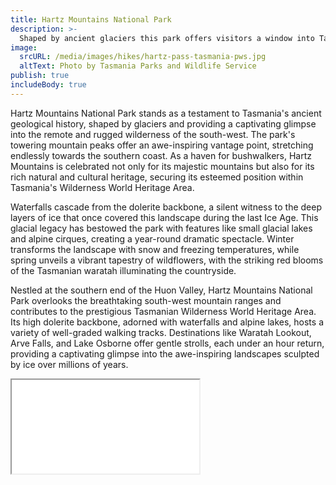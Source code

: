 ```yaml
---
title: Hartz Mountains National Park
description: >-
  Shaped by ancient glaciers this park offers visitors a window into Tasmania’s remote and rugged south-west wilderness.
image:
  srcURL: /media/images/hikes/hartz-pass-tasmania-pws.jpg
  altText: Photo by Tasmania Parks and Wildlife Service
publish: true
includeBody: true
---
```


Hartz Mountains National Park stands as a testament to Tasmania's ancient geological history, shaped by glaciers and providing a captivating glimpse into the remote and rugged wilderness of the south-west. The park's towering mountain peaks offer an awe-inspiring vantage point, stretching endlessly towards the southern coast. As a haven for bushwalkers, Hartz Mountains is celebrated not only for its majestic mountains but also for its rich natural and cultural heritage, securing its esteemed position within Tasmania's Wilderness World Heritage Area.

Waterfalls cascade from the dolerite backbone, a silent witness to the deep layers of ice that once covered this landscape during the last Ice Age. This glacial legacy has bestowed the park with features like small glacial lakes and alpine cirques, creating a year-round dramatic spectacle. Winter transforms the landscape with snow and freezing temperatures, while spring unveils a vibrant tapestry of wildflowers, with the striking red blooms of the Tasmanian waratah illuminating the countryside.

Nestled at the southern end of the Huon Valley, Hartz Mountains National Park overlooks the breathtaking south-west mountain ranges and contributes to the prestigious Tasmanian Wilderness World Heritage Area. Its high dolerite backbone, adorned with waterfalls and alpine lakes, hosts a variety of well-graded walking tracks. Destinations like Waratah Lookout, Arve Falls, and Lake Osborne offer gentle strolls, each under an hour return, providing a captivating glimpse into the awe-inspiring landscapes sculpted by ice over millions of years.

<Iframe src="<iframe src="https://www.google.com/maps/embed?pb=!1m18!1m12!1m3!1d268289.60043525737!2d146.74589598030346!3d-43.186794329622515!2m3!1f0!2f0!3f0!3m2!1i1024!2i768!4f13.1!3m3!1m2!1s0xaa6e9e8b3655f55d%3A0xf03c94eb451f430!2sHartz%20Mountains%20National%20Park!5e0!3m2!1sen!2sau!4v1704257512960!5m2!1sen!2sau" />

<Link
link={{
url: "https://parks.tas.gov.au/explore-our-parks/hartz-mountains-national-park",
description: "Learn More About The Park",
externalFlag: true
}}
/>
